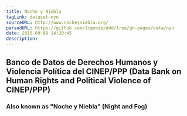 ```yaml
---
title: Noche y Niebla
tagLink: dataset-nyn
sourceURL: http://www.nocheyniebla.org/
parsedURL: https://github.com/1cgonza/ddd/tree/gh-pages/data/nyn
date: 2015-09-08 14:20:45
description:
---
```


## Banco de Datos de Derechos Humanos y Violencia Política del CINEP/PPP (Data Bank on Human Rights and Political Violence of CINEP/PPP)

### Also known as "Noche y Niebla" (Night and Fog)
